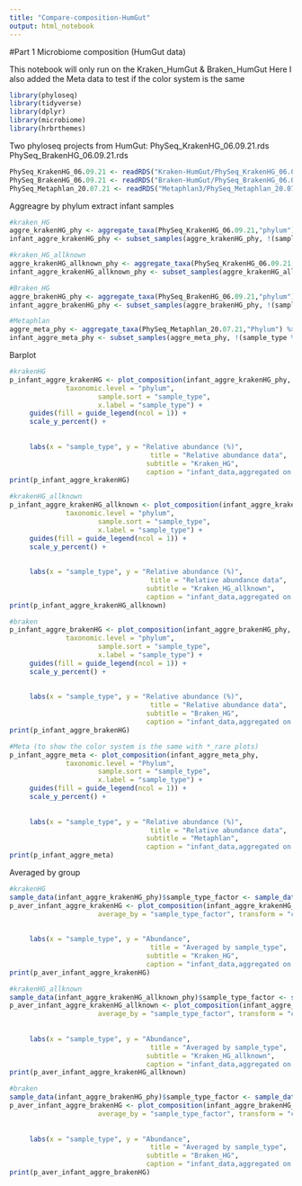 ---
title: "Compare-composition-HumGut"
output: html_notebook
---
#Part 1 Microbiome composition (HumGut data)

This notebook will only run on the Kraken_HumGut & Braken_HumGut
Here I also added the Meta data to test if the color system is the same

```{r message=FALSE, warning=FALSE, include=FALSE}
library(phyloseq)
library(tidyverse)
library(dplyr)
library(microbiome)
library(hrbrthemes)
```
Two phyloseq projects from HumGut:
PhySeq_KrakenHG_06.09.21.rds
PhySeq_BrakenHG_06.09.21.rds
```{r}
PhySeq_KrakenHG_06.09.21 <- readRDS("Kraken-HumGut/PhySeq_KrakenHG_06.09.21.rds")
PhySeq_BrakenHG_06.09.21 <- readRDS("Braken-HumGut/PhySeq_BrakenHG_06.09.21.rds")
PhySeq_Metaphlan_20.07.21 <- readRDS("Metaphlan3/PhySeq_Metaphlan_20.07.21.rds")
```

Aggreagre by phylum
extract infant samples
```{r}
#kraken_HG
aggre_krakenHG_phy <- aggregate_taxa(PhySeq_KrakenHG_06.09.21,"phylum") %>% aggregate_rare(level = "phylum", detection = 0.1/100, prevalence = 1/100)
infant_aggre_krakenHG_phy <- subset_samples(aggre_krakenHG_phy, !(sample_type %in% c("F","M"))) %>% microbiome::transform(transform = "compositional")

#kraken_HG_allknown
aggre_krakenHG_allknown_phy <- aggregate_taxa(PhySeq_KrakenHG_06.09.21,"phylum") %>% aggregate_rare(level = "phylum", detection = 0.1/100, prevalence = 1/100) %>% subset_taxa(!(phylum=="Unknown"))
infant_aggre_krakenHG_allknown_phy <- subset_samples(aggre_krakenHG_allknown_phy, !(sample_type %in% c("F","M"))) %>% microbiome::transform(transform = "compositional")

#Braken_HG
aggre_brakenHG_phy <- aggregate_taxa(PhySeq_BrakenHG_06.09.21,"phylum") %>% aggregate_rare(level = "phylum", detection = 0.1/100, prevalence = 1/100)
infant_aggre_brakenHG_phy <- subset_samples(aggre_brakenHG_phy, !(sample_type %in% c("F","M"))) %>% microbiome::transform(transform = "compositional")

#Metaphlan
aggre_meta_phy <- aggregate_taxa(PhySeq_Metaphlan_20.07.21,"Phylum") %>% aggregate_rare(level = "Phylum", detection = 0.1/100, prevalence = 1/100)
infant_aggre_meta_phy <- subset_samples(aggre_meta_phy, !(sample_type %in% c("F","M"))) %>% microbiome::transform(transform = "compositional")

```
Barplot
```{r}
#krakenHG
p_infant_aggre_krakenHG <- plot_composition(infant_aggre_krakenHG_phy,
              taxonomic.level = "phylum",
                      sample.sort = "sample_type",
                      x.label = "sample_type") +
     guides(fill = guide_legend(ncol = 1)) +
     scale_y_percent() +
  
  
     labs(x = "sample_type", y = "Relative abundance (%)",
                                   title = "Relative abundance data",
                                  subtitle = "Kraken_HG",
                                  caption = "infant_data,aggregated on phylum")
print(p_infant_aggre_krakenHG)

#krakenHG_allknown
p_infant_aggre_krakenHG_allknown <- plot_composition(infant_aggre_krakenHG_allknown_phy,
              taxonomic.level = "phylum",
                      sample.sort = "sample_type",
                      x.label = "sample_type") +
     guides(fill = guide_legend(ncol = 1)) +
     scale_y_percent() +
  
  
     labs(x = "sample_type", y = "Relative abundance (%)",
                                   title = "Relative abundance data",
                                  subtitle = "Kraken_HG_allknown",
                                  caption = "infant_data,aggregated on phylum")
print(p_infant_aggre_krakenHG_allknown)

#braken
p_infant_aggre_brakenHG <- plot_composition(infant_aggre_brakenHG_phy,
              taxonomic.level = "phylum",
                      sample.sort = "sample_type",
                      x.label = "sample_type") +
     guides(fill = guide_legend(ncol = 1)) +
     scale_y_percent() +
  
  
     labs(x = "sample_type", y = "Relative abundance (%)",
                                   title = "Relative abundance data",
                                  subtitle = "Braken_HG",
                                  caption = "infant_data,aggregated on phylum")
print(p_infant_aggre_brakenHG)

#Meta (to show the color system is the same with *_rare plots) 
p_infant_aggre_meta <- plot_composition(infant_aggre_meta_phy,
              taxonomic.level = "Phylum",
                      sample.sort = "sample_type",
                      x.label = "sample_type") +
     guides(fill = guide_legend(ncol = 1)) +
     scale_y_percent() +
  
  
     labs(x = "sample_type", y = "Relative abundance (%)",
                                   title = "Relative abundance data",
                                  subtitle = "Metaphlan",
                                  caption = "infant_data,aggregated on phylum")
print(p_infant_aggre_meta)
```

Averaged by group
```{r}
#krakenHG
sample_data(infant_aggre_krakenHG_phy)$sample_type_factor <- sample_data(infant_aggre_krakenHG_phy)$sample_type %>% as.factor()
p_aver_infant_aggre_krakenHG <- plot_composition(infant_aggre_krakenHG_phy,
                      average_by = "sample_type_factor", transform = "compositional")+
  
  
     labs(x = "sample_type", y = "Abundance",
                                   title = "Averaged by sample_type",
                                  subtitle = "Kraken_HG",
                                  caption = "infant_data,aggregated on phylum")
print(p_aver_infant_aggre_krakenHG)

#krakenHG_allknown
sample_data(infant_aggre_krakenHG_allknown_phy)$sample_type_factor <- sample_data(infant_aggre_krakenHG_allknown_phy)$sample_type %>% as.factor()
p_aver_infant_aggre_krakenHG_allknown <- plot_composition(infant_aggre_krakenHG_allknown_phy,
                      average_by = "sample_type_factor", transform = "compositional")+
  
  
     labs(x = "sample_type", y = "Abundance",
                                   title = "Averaged by sample_type",
                                  subtitle = "Kraken_HG_allknown",
                                  caption = "infant_data,aggregated on phylum")
print(p_aver_infant_aggre_krakenHG_allknown)

#braken
sample_data(infant_aggre_brakenHG_phy)$sample_type_factor <- sample_data(infant_aggre_brakenHG_phy)$sample_type %>% as.factor()
p_aver_infant_aggre_brakenHG <- plot_composition(infant_aggre_brakenHG_phy,
                      average_by = "sample_type_factor", transform = "compositional")+
  
  
     labs(x = "sample_type", y = "Abundance",
                                   title = "Averaged by sample_type",
                                  subtitle = "Braken_HG",
                                  caption = "infant_data,aggregated on phylum")
print(p_aver_infant_aggre_brakenHG)

```

